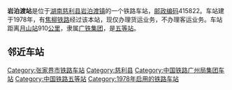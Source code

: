 {{noteTA
|1=zh-cn:始发车次; zh-hk:列車班次;
|2=zh-cn:车次; zh-hk:班次;
}}
{{Infobox China railway station
|车站名称 = 岩泊渡站
|图片 = 
|图片介绍 = 
|其他名称 = 
|车站拼音 = Yanbodu
|英文名称 = Yanbodu Railway Station
|车站代码 = 44633
|电报码 = 
|拼音码 = 
|车站功能 = 货运站
|技术性质 = [[中间站|中间站]]
|业务性质 = 货运站
|车站类型 = 货运
|车站地址 = [[湖南省|湖南省]][[张家界市|张家界市]][[慈利县|慈利县]][[岩泊渡镇|岩泊渡镇]]
|坐标 = {{coord|29.365111|110.977116|display=inline,title}}
|归属 = [[广铁集团|广铁集团]]
|线路 = [[焦柳铁路|焦柳铁路]]
|车站等级 = [[五等站_(中铁)|五等站]]
}}
'''岩泊渡站'''是位于[[湖南|湖南]][[慈利县|慈利县]][[岩泊渡镇|岩泊渡镇]]的一个铁路车站，[[邮政编码|邮政编码]]415822。车站建于1978年，有[[焦柳铁路|焦柳铁路]]经过该本站，现仅办理货运业务，不办理客运业务。车站距离[[月山站|月山站]]910[[公里|公里]]，隶属[[广铁集团|广铁集团]]，是[[五等站_(中铁)|五等站]]。

==邻近车站==
{{start rail box|[[中国铁路|中国铁路]]}}
{{s-inop|[[青山庙站|青山庙站]]|{{站|月山}}方向}}
{{s-line|[[焦柳铁路|焦柳铁路]]<br />← 9km 岩泊渡站 9km →}}
{{s-inop|[[沙刀湾站|沙刀湾站]]|{{站|柳州}}方向}}
{{end box}}
{{焦柳铁路}}
{{铁路车站小作品}}
{{湖南小作品}}

[[Category:张家界市铁路车站|Category:张家界市铁路车站]]
[[Category:慈利县|Category:慈利县]]
[[Category:中国铁路广州局集团车站|Category:中国铁路广州局集团车站]]
[[Category:中国铁路五等站|Category:中国铁路五等站]]
[[Category:1978年启用的铁路车站|Category:1978年启用的铁路车站]]